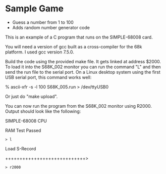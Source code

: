 = Sample Game =

* Guess a number from 1 to 100
* Adds random number generator code

This is an example of a C program that runs on the SIMPLE-68008 card.

You will need a version of gcc built as a cross-compiler for the 68k
platform. I used gcc version 7.5.0.

Build the code using the provided make file. It gets linked at address
$2000. To load it into the S68K_002 monitor you can run the
command "L" and then send the run file to the serial port. On a
Linux desktop system using the first USB serial port, this command
works well:

% ascii-xfr -s -l 100 S68K_005.run > /dev/ttyUSB0 

Or just do "make upload".

You can now run the program from the S68K_002 monitor using R2000. Output should
look like the following:

SIMPLE-68008 CPU

RAM Test Passed

 > l

Load S-Record

++++++++++++++++++++++++++++>

 > r2000
